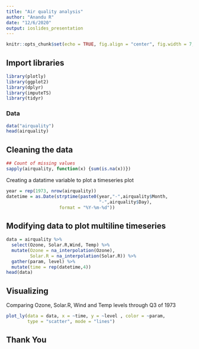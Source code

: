 ```yaml
---
title: "Air quality analysis"
author: "Anandu R"
date: "12/6/2020"
output: ioslides_presentation
---
```


```r
knitr::opts_chunk$set(echo = TRUE, fig.align = "center", fig.width = 7, fig.height = 4)
```

## Import libraries
```r
library(plotly)
library(ggplot2)
library(dplyr)
library(imputeTS)
library(tidyr)
```

### Data
```r
data("airquality")
head(airquality)
```

## Cleaning the data
```r
## Count of missing values 
sapply(airquality, function(x) {sum(is.na(x))})
```

Creating a datatime variable to plot a timeseries plot
```r
year = rep(1973, nrow(airquality))
datetime = as.Date(strptime(paste0(year,"-",airquality$Month,
                                   "-",airquality$Day),
                    format = "%Y-%m-%d"))
```

## Modifying data to plot multiline timeseries
```r
data = airquality %>% 
  select(Ozone, Solar.R,Wind, Temp) %>%
  mutate(Ozone = na_interpolation(Ozone),
         Solar.R = na_interpolation(Solar.R)) %>%
  gather(param, level) %>% 
  mutate(time = rep(datetime,4))
head(data)
```  

## Visualizing  
Comparing Ozone, Solar.R, Wind and Temp levels through Q3 of 1973
```r
plot_ly(data = data, x = ~time, y = ~level , color = ~param, 
        type = "scatter", mode = "lines")
```

## Thank You


